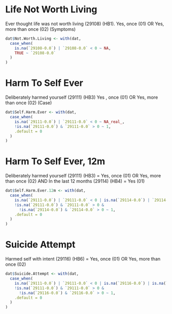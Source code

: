 # Life Not Worth Living
Ever thought life was not worth living (29108) (HB1). Yes, once (01) OR Yes, more than once (02) (Symptoms)

```r
dat$Not.Worth.Living <- with(dat,
  case_when(
    is.na(`29108-0.0`) | `29108-0.0` < 0 ~ NA,
    TRUE ~ `29108-0.0`
  )
)
```

# Harm To Self Ever
Deliberately harmed yourself (29111) (HB3) Yes , once (01) OR Yes, more than once (02) (Case)

```r
dat$Self.Harm.Ever <- with(dat,
  case_when(
    is.na(`29111-0.0`) | `29111-0.0` < 0 ~ NA_real_,
    !is.na(`29111-0.0`) & `29111-0.0` > 0 ~ 1,
    .default = 0
  )
)
```

# Harm To Self Ever, 12m
Deliberately harmed yourself (29111) (HB3) = Yes, once (01) OR Yes, more than once (02) AND In the last 12 months (29114) (HB4) = Yes (01)

```r
dat$Self.Harm.Ever.12m <- with(dat,
  case_when(
    is.na(`29111-0.0`) | `29111-0.0` < 0 | is.na(`29114-0.0`) | `29114-0.0` < 0 ~ NA,
    !is.na(`29111-0.0`) & `29111-0.0` > 0 &
      !is.na(`29114-0.0`) & `29114-0.0` > 0 ~ 1,
    .default = 0
  )
)

```

# Suicide Attempt
Harmed self with intent (29116) (HB6) = Yes, once (01) OR Yes, more than once (02)

```r
dat$Suicide.Attempt <- with(dat,
  case_when(
    is.na(`29111-0.0`) | `29111-0.0` < 0 | is.na(`29116-0.0`) | is.na(`29116-0.0`) < 0 ~ NA,
    !is.na(`29111-0.0`) & `29111-0.0` > 0 &
      !is.na(`29116-0.0`) & `29116-0.0` > 0 ~ 1,
    .default = 0
  )
)

```

